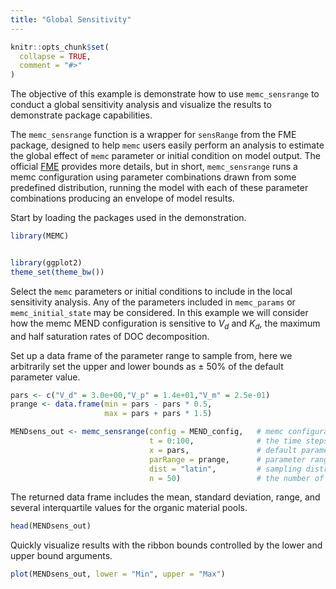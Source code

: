 ```yaml
---
title: "Global Sensitivity"
---
```


```r
knitr::opts_chunk$set(
  collapse = TRUE,
  comment = "#>"
)
```

The objective of this example is demonstrate how to use `memc_sensrange` to conduct a global sensitivity analysis and visualize the results to demonstrate package capabilities. 


The `memc_sensrange` function is a wrapper for `sensRange` from the FME package, designed to help `memc` users easily perform an analysis to estimate the global effect of `memc` parameter or initial condition on model output. The official [FME](https://cran.r-project.org/web/packages/FME/FME.pdf) provides more details, but in short,  `memc_sensrange` runs a memc configuration using parameter combinations drawn from some predefined distribution, running the model with each of these parameter combinations producing an envelope of model results. 


Start by loading the packages used in the demonstration. 

```r
library(MEMC) 


library(ggplot2)
theme_set(theme_bw())
```


Select the `memc` parameters or initial conditions to include in the local sensitivity analysis. Any of the parameters included in `memc_params` or `memc_initial_state` may be considered. In this example we will consider how the memc MEND configuration is sensitive to $V_d$ and $K_d$, the maximum and half saturation rates of DOC decomposition. 

Set up a data frame of the parameter range to sample from, here we arbitrarily set the upper and lower bounds as $\pm$ 50%  of the default parameter value. 

```r
pars <- c("V_d" = 3.0e+00,"V_p" = 1.4e+01,"V_m" = 2.5e-01)
prange <- data.frame(min = pars - pars * 0.5,
                     max = pars + pars * 1.5)
```


```r
MENDsens_out <- memc_sensrange(config = MEND_config,   # memc configuration
                               t = 0:100,              # the time steps 
                               x = pars,               # default parameter values
                               parRange = prange,      # parameter range to sample from
                               dist = "latin",         # sampling distribution to use, "latin" hyper cube or "norm"al 
                               n = 50)                 # the number of model runs/parameters to sample

```


The returned data frame includes the mean, standard deviation, range, and several interquartile values for the organic material pools.

```r
head(MENDsens_out)
```

Quickly visualize results with the ribbon bounds controlled by the lower and upper bound arguments.

```r
plot(MENDsens_out, lower = "Min", upper = "Max")
```


